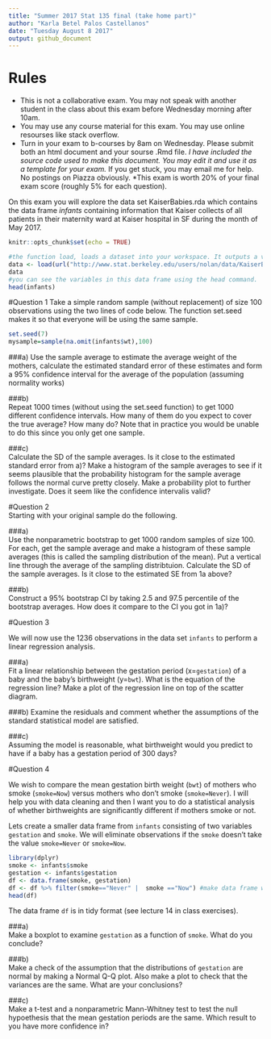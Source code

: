 ```yaml
---
title: "Summer 2017 Stat 135 final (take home part)"
author: "Karla Betel Palos Castellanos"
date: "Tuesday August 8 2017"
output: github_document
---
```




# Rules

* This is not a collaborative exam. You may not speak with another student in the class about this exam before Wednesday morning after 10am.
* You may use any course material for this exam. You may use online resourses like stack overflow.
* Turn in your exam to b-courses by 8am on Wednesday. Please submit both an html document and your sourse .Rmd file.
*I have included the source code used to make this document. You may edit it and use it as a template for your exam.
*If you get stuck, you may email me for help. No postings on Piazza obviously.
*This exam is worth 20% of your final exam score (roughly 5% for each question).


On this exam you will explore the data set KaiserBabies.rda which contains the data frame *infants* containing information that Kaiser collects of all patients in their maternity ward at Kaiser hospital in SF during the month of May 2017.

```r
knitr::opts_chunk$set(echo = TRUE)
```
```r

#the function load, loads a dataset into your workspace. It outputs a vector of all dataframes in the data set. In this case there is just one data set called infants. 
data <- load(url("http://www.stat.berkeley.edu/users/nolan/data/KaiserBabies.rda"))
data
#you can see the variables in this data frame using the head command.
head(infants)

```

#Question 1
Take a simple random sample (without replacement) of size 100 observations using the two lines of code below. The function set.seed makes it so that everyone will be using the same sample.
```r
set.seed(7)
mysample=sample(na.omit(infants$wt),100)
```

###a)
Use the sample average to estimate the average weight of the mothers, calculate the estimated standard error of these estimates and form a 95% confidence interval for the average of the population (assuming normality works)


###b)  
Repeat 1000 times (without using the set.seed function) to get 1000 different confidence intervals. How many of them do you expect to cover the true average? How many do? Note that in practice you would be unable to do this since you only get one sample.

###c)  
Calculate the SD of the sample averages. Is it close to the estimated standard error from a)? Make a histogram of the sample averages to see if it seems plausible that the probability histogram for the sample average follows the normal curve pretty closely. Make a probability plot to further investigate. Does it seem like the confidence intervalis valid?


#Question 2  
Starting with your original sample do the following.

###a)  
Use the nonparametric bootstrap to get 1000 random samples of size 100. For each, get the sample average and make a histogram of these sample averages (this is called the sampling distribution of the mean). Put a vertical line through the average of the sampling distribtuion. Calculate the SD of the sample averages. Is it close to the estimated SE from 1a above?

###b)  
Construct a 95% bootstrap CI by taking 2.5 and 97.5 percentile of the bootstrap averages. How does it compare to the CI you got in 1a)?


#Question 3  

We will now use the 1236 observations in the data set `infants` to perform a linear regression analysis.

###a)  
Fit a linear relationship between the gestation period (x=`gestation`) of a baby and the baby's birthweight (y=`bwt`). What is the equation of the regression line? Make a plot of the regression line on top of the scatter diagram.

###b) 
Examine the residuals and comment whether the assumptions of the standard statistical model are satisfied.

###c)  
Assuming the model is reasonable, what birthweight would you predict to have if a baby has a gestation period of 300 days?

#Question 4

We wish to compare the mean gestation birth weight (`bwt`) of mothers who smoke (`smoke=Now`) versus mothers who don't smoke (`smoke=Never`). I will help you with data cleaning and then I want you to do a statistical analysis of whether birthweights are significantly different if mothers smoke or not.

Lets create a smaller data frame from `infants` consisting of two variables `gestation` and `smoke`. We will eliminate observations if the `smoke` doesn't take the value `smoke=Never` or `smoke=Now`. 

```r
library(dplyr)
smoke <- infants$smoke
gestation <- infants$gestation
df <- data.frame(smoke, gestation)
df <- df %>% filter(smoke=="Never" |  smoke =="Now") #make data frame where smoke variable takes only two values, "Never" or "Now"
head(df)
```
The data frame `df` is in tidy format (see lecture 14 in class exercises).


###a)  
Make a boxplot to examine `gestation` as a function of `smoke`. What do you conclude?

###b)  
Make a check of the assumption that the distributions of `gestation` are normal by making a Normal Q-Q plot. Also make a plot to check that the variances are the same. What are your conclusions?

###c)   
Make a t-test and a nonparametric Mann-Whitney test to test the null hypoethesis that the mean gestation periods are the same. Which result to you have more confidence in?




